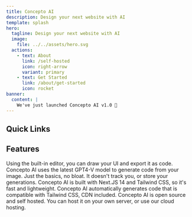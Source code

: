 ```yaml
---
title: Concepto AI
description: Design your next website with AI 
template: splash
hero:
  tagline: Design your next website with AI
  image:
    file: ../../assets/hero.svg
  actions:
    - text: About
      link: /self-hosted
      icon: right-arrow
      variant: primary
    - text: Get Started
      link: /about/get-started
      icon: rocket
banner:
  content: |
    We've just launched Concepto AI v1.0 🚀
---
```



## Quick Links

<CardGrid>
  <LinkCard title="What is Concepto AI?" href="/about/what-is-concepto" />
  <LinkCard title="How does Concepto AI work?" href="/about/how-does-concepto-work" />
  <LinkCard title="Self Hosting" href="/self-hosted" />
  <LinkCard title="Cloud Hosted" href="/cloud-hosted/" />
</CardGrid>

## Features

<CardGrid>
	<Card title="Draw your UI" icon="pencil">
		Using the built-in editor, you can draw your UI and export it as code.
	</Card>
	<Card title="Generate with AI" icon="laptop">
		Concepto AI uses the latest GPT4-V model to generate code from your image.
	</Card>
	<Card title="Privacy Friendly" icon="open-book">
		Just the basics, no bloat. It doesn't track you, or store your generations.
	</Card>
	<Card title="Lightweight & Fast" icon="rocket">
		Concepto AI is built with Next.JS 14 and Tailwind CSS, so it's fast and lightweight.
	</Card>
	<Card title="Compatible Code" icon="setting">
		Concepto AI automatically generates code that is compatible with Tailwind CSS, CDN included.
	</Card>
	<Card title="Self Hosted & Cloud Hosting" icon="list-format">
		Concepto AI is open source and self hosted. You can host it on your own server, or use our cloud hosting.
	</Card>
</CardGrid>
